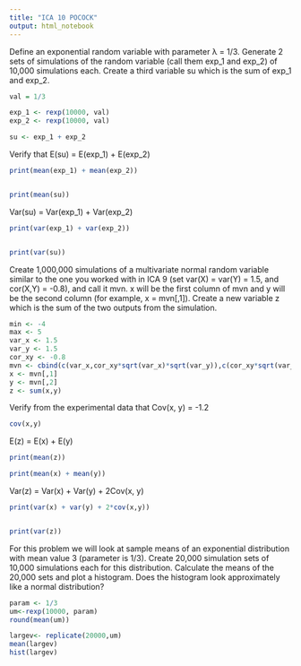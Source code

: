 ```yaml
---
title: "ICA 10 POCOCK"
output: html_notebook
---
```


Define an exponential random variable with parameter λ = 1/3.  Generate 2 sets of simulations of the random variable (call them exp_1 and exp_2) of 10,000 simulations each.  Create a third variable su which is the sum of exp_1 and exp_2.  
```r
val = 1/3

exp_1 <- rexp(10000, val)
exp_2 <- rexp(10000, val)

su <- exp_1 + exp_2
```

Verify that
E(su) = E(exp_1) + E(exp_2)
```r
print(mean(exp_1) + mean(exp_2))


print(mean(su))
```

Var(su) = Var(exp_1) + Var(exp_2)
```r
print(var(exp_1) + var(exp_2))


print(var(su))
```


Create 1,000,000 simulations of a multivariate normal random variable similar to the one you worked with in ICA 9 (set var(X) = var(Y) = 1.5, and cor(X,Y) = -0.8), and call it mvn.  x will be the first column of mvn and y will be the second column (for example, x = mvn[,1]).  Create a new variable z which is the sum of the two outputs from the simulation.  
```r
min <- -4
max <- 5
var_x <- 1.5
var_y <- 1.5
cor_xy <- -0.8
mvn <- cbind(c(var_x,cor_xy*sqrt(var_x)*sqrt(var_y)),c(cor_xy*sqrt(var_x)*sqrt(var_y),var_y))
x <- mvn[,1]
y <- mvn[,2]
z <- sum(x,y)
```

Verify from the experimental data that
Cov(x, y) = -1.2
```r
cov(x,y)
```

E(z) = E(x) + E(y)
```r
print(mean(z))

print(mean(x) + mean(y))

```

Var(z) = Var(x) + Var(y) + 2Cov(x, y)
```r
print(var(x) + var(y) + 2*cov(x,y))


print(var(z))

```


For this problem we will look at sample means of an exponential distribution with mean value 3 (parameter is 1/3).  Create 20,000 simulation sets of 10,000 simulations each for this distribution.  Calculate the means of the 20,000 sets and plot a histogram.  Does the histogram look approximately like a normal distribution?
```r
param <- 1/3
um<-rexp(10000, param)
round(mean(um))

largev<- replicate(20000,um)
mean(largev)
hist(largev)
```














